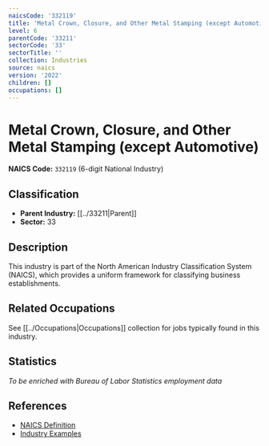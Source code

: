 ```yaml
---
naicsCode: '332119'
title: 'Metal Crown, Closure, and Other Metal Stamping (except Automotive)'
level: 6
parentCode: '33211'
sectorCode: '33'
sectorTitle: ''
collection: Industries
source: naics
version: '2022'
children: []
occupations: []
---
```

# Metal Crown, Closure, and Other Metal Stamping (except Automotive)

**NAICS Code:** `332119` (6-digit National Industry)

## Classification

- **Parent Industry:** [[../33211|Parent]]
- **Sector:** 33

## Description

This industry is part of the North American Industry Classification System (NAICS), which provides a uniform framework for classifying business establishments.

## Related Occupations

See [[../Occupations|Occupations]] collection for jobs typically found in this industry.

## Statistics

*To be enriched with Bureau of Labor Statistics employment data*

## References

- [NAICS Definition](https://www.census.gov/naics/)
- [Industry Examples](https://www.census.gov/naics/2022NAICS/)
